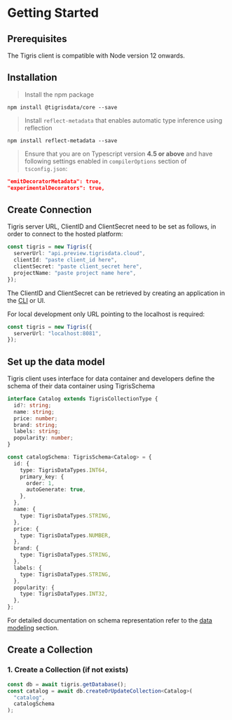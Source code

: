 
# Getting Started

## Prerequisites

The Tigris client is compatible with Node version 12 onwards.

## Installation

> Install the npm package

```shell
npm install @tigrisdata/core --save
```

> Install `reflect-metadata` that enables automatic type inference using reflection

```shell
npm install reflect-metadata --save
```

> Ensure that you are on Typescript version **4.5 or above** and have following settings enabled in
> `compilerOptions` section of `tsconfig.json`:

```json
"emitDecoratorMetadata": true,
"experimentalDecorators": true,
```

## Create Connection

<Tabs>
<TabItem value="Tigris Cloud" label="Tigris Cloud">

Tigris server URL, ClientID and ClientSecret need to be set as follows,
in order to connect to the hosted platform:

```ts
const tigris = new Tigris({
  serverUrl: "api.preview.tigrisdata.cloud",
  clientId: "paste client_id here",
  clientSecret: "paste client_secret here",
  projectName: "paste project name here",
});
```

The ClientID and ClientSecret can be retrieved by creating an application
in the [CLI](../cli/authentication.md#application-credentials) or UI.

</TabItem>
<TabItem value="Development Environment" label="Development Environment">

For local development only URL pointing to the localhost is required:

```ts
const tigris = new Tigris({
  serverUrl: "localhost:8081",
});
```

</TabItem>
</Tabs>

## Set up the data model

Tigris client uses interface for data container and developers define the schema
of their data container using TigrisSchema

```ts title=DataContainer
interface Catalog extends TigrisCollectionType {
  id?: string;
  name: string;
  price: number;
  brand: string;
  labels: string;
  popularity: number;
}
```

```ts title=SchemaDefinition
const catalogSchema: TigrisSchema<Catalog> = {
  id: {
    type: TigrisDataTypes.INT64,
    primary_key: {
      order: 1,
      autoGenerate: true,
    },
  },
  name: {
    type: TigrisDataTypes.STRING,
  },
  price: {
    type: TigrisDataTypes.NUMBER,
  },
  brand: {
    type: TigrisDataTypes.STRING,
  },
  labels: {
    type: TigrisDataTypes.STRING,
  },
  popularity: {
    type: TigrisDataTypes.INT32,
  },
};
```

For detailed documentation on schema representation refer to the
[data modeling](database/datamodel) section.

## Create a Collection

### 1. Create a Collection (if not exists)

```ts
const db = await tigris.getDatabase();
const catalog = await db.createOrUpdateCollection<Catalog>(
  "catalog",
  catalogSchema
);
```
